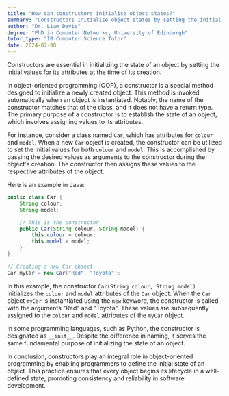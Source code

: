 ```yaml
---
title: "How can constructors initialise object states?"
summary: "Constructors initialise object states by setting the initial values for the object's attributes when it is created."
author: "Dr. Liam Davis"
degree: "PhD in Computer Networks, University of Edinburgh"
tutor_type: "IB Computer Science Tutor"
date: 2024-07-08
---
```


Constructors are essential in initializing the state of an object by setting the initial values for its attributes at the time of its creation.

In object-oriented programming (OOP), a constructor is a special method designed to initialize a newly created object. This method is invoked automatically when an object is instantiated. Notably, the name of the constructor matches that of the class, and it does not have a return type. The primary purpose of a constructor is to establish the state of an object, which involves assigning values to its attributes.

For instance, consider a class named `Car`, which has attributes for `colour` and `model`. When a new `Car` object is created, the constructor can be utilized to set the initial values for both `colour` and `model`. This is accomplished by passing the desired values as arguments to the constructor during the object's creation. The constructor then assigns these values to the respective attributes of the object.

Here is an example in Java:

```java
public class Car {
    String colour;
    String model;

    // This is the constructor
    public Car(String colour, String model) {
        this.colour = colour;
        this.model = model;
    }
}

// Creating a new Car object
Car myCar = new Car("Red", "Toyota");
```

In this example, the constructor `Car(String colour, String model)` initializes the `colour` and `model` attributes of the `Car` object. When the `Car` object `myCar` is instantiated using the `new` keyword, the constructor is called with the arguments "Red" and "Toyota". These values are subsequently assigned to the `colour` and `model` attributes of the `myCar` object.

In some programming languages, such as Python, the constructor is designated as `__init__`. Despite the difference in naming, it serves the same fundamental purpose of initializing the state of an object.

In conclusion, constructors play an integral role in object-oriented programming by enabling programmers to define the initial state of an object. This practice ensures that every object begins its lifecycle in a well-defined state, promoting consistency and reliability in software development.
    